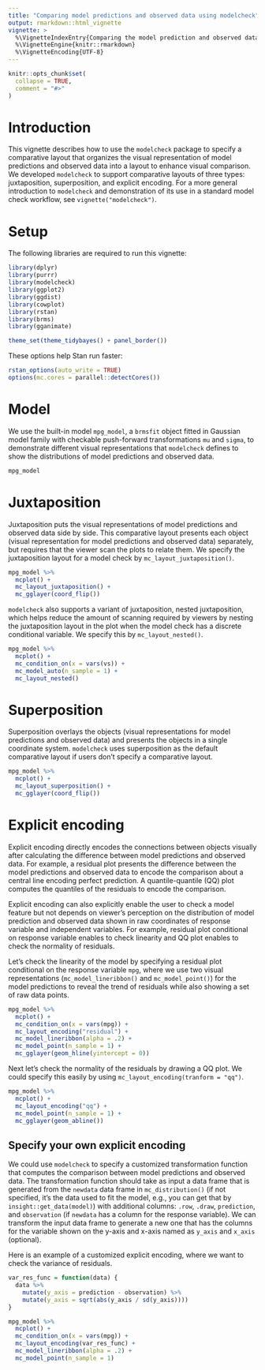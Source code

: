 ```yaml
---
title: "Comparing model predictions and observed data using modelcheck"
output: rmarkdown::html_vignette
vignette: >
  %\VignetteIndexEntry{Comparing the model prediction and observed data using modelcheck}
  %\VignetteEngine{knitr::rmarkdown}
  %\VignetteEncoding{UTF-8}
---
```


```r
knitr::opts_chunk$set(
  collapse = TRUE,
  comment = "#>"
)
```


# Introduction

This vignette describes how to use the `modelcheck` package to specify a comparative layout that organizes the visual representation of model predictions and observed data into a layout to enhance visual comparison. We developed `modelcheck` to support comparative layouts of three types: juxtaposition, superposition, and explicit encoding. For a more general introduction to `modelcheck` and demonstration of its use in a standard model check workflow, see `vignette("modelcheck")`.

# Setup

The following libraries are required to run this vignette:

```r
library(dplyr)
library(purrr)
library(modelcheck)
library(ggplot2)
library(ggdist)
library(cowplot)
library(rstan)
library(brms)
library(gganimate)

theme_set(theme_tidybayes() + panel_border())
```

These options help Stan run faster:

```r
rstan_options(auto_write = TRUE)
options(mc.cores = parallel::detectCores())
```


# Model

We use the built-in model `mpg_model`, a `brmsfit` object fitted in Gaussian model family with checkable push-forward transformations `mu` and `sigma`, to demonstrate different visual representations that `modelcheck` defines to show the distributions of model predictions and observed data. 

```r
mpg_model
```

# Juxtaposition

Juxtaposition puts the visual representations of model predictions and observed data side by side. This comparative layout presents each object (visual representation for model predictions and observed data) separately, but requires that the viewer scan the plots to relate them. We specify the juxtaposition layout for a model check by `mc_layout_juxtaposition()`.

```r
mpg_model %>%
  mcplot() +
  mc_layout_juxtaposition() +
  mc_gglayer(coord_flip())
```

`modelcheck` also supports a variant of juxtaposition, nested juxtaposition, which helps reduce the amount of scanning required by viewers by nesting the juxtaposition layout in the plot when the model check has a discrete conditional variable. We specify this by `mc_layout_nested()`.

```r
mpg_model %>%
  mcplot() +
  mc_condition_on(x = vars(vs)) +
  mc_model_auto(n_sample = 1) +
  mc_layout_nested()
```

# Superposition

Superposition overlays the objects (visual representations for model predictions and observed data) and presents the objects in a single coordinate system. `modelcheck` uses superposition as the default comparative layout if users don't specify a comparative layout.

```r
mpg_model %>%
  mcplot() +
  mc_layout_superposition() +
  mc_gglayer(coord_flip())
```

# Explicit encoding

Explicit encoding directly encodes the connections between objects visually after calculating the difference between model predictions and observed data. For example, a residual plot presents the difference between the model predictions and observed data to encode the comparison about a central line encoding perfect prediction. A quantile-quantile (QQ) plot computes the quantiles of the residuals to encode the comparison. 

Explicit encoding can also explicitly enable the user to check a model feature but not depends on viewer's perception on the distribution of model prediction and observed data shown in raw coordinates of response variable and independent variables. For example, residual plot conditional on response variable enables to check linearity and QQ plot enables to check the normality of residuals.

Let's check the linearity of the model by specifying a residual plot conditional on the response variable `mpg`, where we use two visual representations (`mc_model_lineribbon()` and `mc_model_point()`) for the model predictions to reveal the trend of residuals while also showing a set of raw data points.

```r
mpg_model %>% 
  mcplot() + 
  mc_condition_on(x = vars(mpg)) + 
  mc_layout_encoding("residual") + 
  mc_model_lineribbon(alpha = .2) + 
  mc_model_point(n_sample = 1) + 
  mc_gglayer(geom_hline(yintercept = 0))
```

Next let's check the normality of the residuals by drawing a QQ plot. We could specify this easily by using `mc_layout_encoding(tranform = "qq")`.

```r
mpg_model %>% 
  mcplot() + 
  mc_layout_encoding("qq") + 
  mc_model_point(n_sample = 1) + 
  mc_gglayer(geom_abline())
```

## Specify your own explicit encoding

We could use `modelcheck` to specify a customized transformation function that computes the comparison between model predictions and observed data. The transformation function should take as input a data frame that is generated from the `newdata` data frame in `mc_distribution()` (if not specified, it's the data used to fit the model, e.g., you can get that by `insight::get_data(model)`) with additional columns: `.row`, `.draw`, `prediction`, and `observation` (if `newdata` has a column for the response variable). We can transform the input data frame to generate a new one that has the columns for the variable shown on the y-axis and x-axis named as `y_axis` and `x_axis` (optional).

Here is an example of a customized explicit encoding, where we want to check the variance of residuals. 

```r
var_res_func = function(data) {
  data %>%
    mutate(y_axis = prediction - observation) %>%
    mutate(y_axis = sqrt(abs(y_axis / sd(y_axis))))
}

mpg_model %>% 
  mcplot() + 
  mc_condition_on(x = vars(mpg)) + 
  mc_layout_encoding(var_res_func) + 
  mc_model_lineribbon(alpha = .2) + 
  mc_model_point(n_sample = 1)
```


